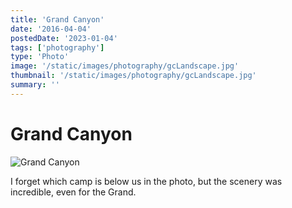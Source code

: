 ```yaml
---
title: 'Grand Canyon'
date: '2016-04-04'
postedDate: '2023-01-04'
tags: ['photography']
type: 'Photo'
image: '/static/images/photography/gcLandscape.jpg'
thumbnail: '/static/images/photography/gcLandscape.jpg'
summary: ''
---
```


# Grand Canyon

![Grand Canyon](/static/images/photography/gcLandscape.jpg)

I forget which camp is below us in the photo, but the scenery was incredible, even for the Grand.
